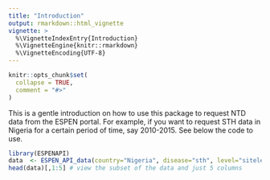 ```yaml
---
title: "Introduction"
output: rmarkdown::html_vignette
vignette: >
  %\VignetteIndexEntry{Introduction}
  %\VignetteEngine{knitr::rmarkdown}
  %\VignetteEncoding{UTF-8}
---
```


```r
knitr::opts_chunk$set(
  collapse = TRUE,
  comment = "#>"
)
```
This is a gentle introduction on how to use this package to request NTD data from the ESPEN portal. For example, if you want to request STH data in Nigeria for a certain period of time, say 2010-2015. See below the code to use.

```r
library(ESPENAPI)
data  <- ESPEN_API_data(country="Nigeria", disease="sth", level="sitelevel", start_year=2010, end_year=2015)
head(data)[,1:5] # view the subset of the data and just 5 columns
```

